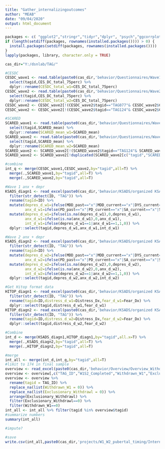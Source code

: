 ```yaml
---
title: "Gather_internalizingoutcomes"
author: "MEAB"
date: "09/04/2020"
output: html_document
---
```


```r
packages <- c( "ggplot2","stringr","tidyr","dplyr", "psych","ggcorrplot","readxl")
if (length(setdiff(packages, rownames(installed.packages()))) > 0) {
  install.packages(setdiff(packages, rownames(installed.packages())))  
}
lapply(packages, library, character.only = TRUE)

cas_dir="Y:/dsnlab/TAG/"
```

```r

#CESDC
CESDC_wave1 <- read.table(paste0(cas_dir,'behavior/Questionnaires/Wave1/CESDC_Wave1.csv'),header=T,sep=",") %>%
  select(tagid,CES_DC_total_75perc) %>%
  dplyr::rename(CESDC_total_w1=CES_DC_total_75perc)
CESDC_wave2 <- read.table(paste0(cas_dir,'behavior/Questionnaires/Wave2/CESDC_Wave2.csv'),header=T,sep=",") %>%
  select(tagid,CES_DC_total_75perc) %>%
  dplyr::rename(CESDC_total_w2=CES_DC_total_75perc) 
CESDC_wave2 <- CESDC_wave2[!(CESDC_wave2$tagid=="TAG077"& CESDC_wave2$CESDC_total_w2==5),] #remove pp who filled out wave 2 survey at wave 3
CESDC_wave2 <- CESDC_wave2[!(CESDC_wave2$tagid=="TAG124"& CESDC_wave2$CESDC_total_w2==9),]#remove pp who filled out wave 2 survey at wave 3

#SCARED
SCARED_wave1 <- read.table(paste0(cas_dir,'behavior/Questionnaires/Wave1/SCARED_Wave1.csv'),header=T,sep=",") %>%
  select(tagid,SCARED_mean) %>%
  dplyr::rename(SCARED_mean_w1=SCARED_mean)
SCARED_wave2 <- read.table(paste0(cas_dir,'behavior/Questionnaires/Wave2/SCARED_Wave2.csv'),header=T,sep=",") %>%
  select(tagid,SCARED_mean) %>%
  dplyr::rename(SCARED_mean_w2=SCARED_mean)
SCARED_wave2 <- SCARED_wave2[!(SCARED_wave2$tagid=="TAG124"& SCARED_wave2$SCARED_mean_w2==0.222),]#remove pp who filled out wave 2 survey at wave 3
SCARED_wave2 <- SCARED_wave2[!duplicated(SCARED_wave2[c("tagid","SCARED_mean_w2")]),] #remove pp who filled out wave 2 survey at wave 3

#combine
int_q <- merge(CESDC_wave1,CESDC_wave2,by="tagid",all=T) %>%
  merge(.,SCARED_wave1,by="tagid",all=T) %>%
  merge(.,SCARED_wave2,by="tagid",all=T) 

```

```r

#Wave 1 anx + depr
KSADS_diagn1 <- read_excel(paste0(cas_dir,'behavior/KSADS/organized KSADS data/KSADS_diagnoses.xlsx'),sheet=1) %>% 
  filter(str_detect(ID, "TAG")) %>%
  rename(tagid=ID) %>% 
  mutate(depres_d_w1=ifelse(MDD_past=="x"|MDD_current=="x"|DYS_current=="x"|ADDM_past=="x"|ADDM_current=="x"|DNOS_past=="x"|DNOS_current=="x",1,0),
         anx_d_w1=ifelse(PD_past=="x"|PD_current=="x"|SA_current=="x"|SA_past=="x"|SP_past=="x"|SP_current=="x"|SC_past=="x"|SC_current=="x"|AG_current=="x"|AG_past=="x"|GAD_past=="x"|GAD_current=="x"|OCD_past=="x"|OCD_current=="x"|PTSD_past=="x"|PTSD_current=="x"|ANOS_past=="x"|ANOS_current=="x",1,0)) %>% 
  mutate(depres_d_w1=ifelse(is.na(depres_d_w1),0,depres_d_w1),
         anx_d_w1=ifelse(is.na(anx_d_w1),0,anx_d_w1),
         int_d_w1=ifelse(depres_d_w1==1|anx_d_w1==1,1,0)) %>%
  dplyr::select(tagid,depres_d_w1,anx_d_w1,int_d_w1)

#Wave 2 anx + depr
KSADS_diagn2 <- read_excel(paste0(cas_dir,'behavior/KSADS/organized KSADS data/KSADS_diagnoses.xlsx'),sheet=4) %>%
  filter(str_detect(ID, "TAG")) %>%
  rename(tagid=ID) %>% 
  mutate(depres_d_w2=ifelse(MDD_past=="x"|MDD_current=="x"|DYS_current=="x"|ADDM_past=="x"|ADDM_current=="x"|DNOS_past=="x"|DNOS_current=="x",1,0),
         anx_d_w2=ifelse(PD_past=="x"|PD_current=="x"|SA_current=="x"|SA_past=="x"|SP_past=="x"|SP_current=="x"|SC_past=="x"|SC_current=="x"|AG_current=="x"|AG_past=="x"|GAD_past=="x"|GAD_current=="x"|OCD_past=="x"|OCD_current=="x"|PTSD_past=="x"|PTSD_current=="x"|ANOS_past=="x"|ANOS_current=="x",1,0)) %>% 
  mutate(depres_d_w2=ifelse(is.na(depres_d_w2),0,depres_d_w2),
         anx_d_w2=ifelse(is.na(anx_d_w2),0,anx_d_w2),
         int_d_w2=ifelse(depres_d_w2==1|anx_d_w2==1,1,0)) %>%
  dplyr::select(tagid,depres_d_w2,anx_d_w2,int_d_w2)

#Get Hitop format data 
HITOP_diagn1 <- read_excel(paste0(cas_dir,'behavior/KSADS/organized KSADS data/HiTOP Classifications/HiTOP Classifications of KSADS data.xlsx'),sheet=1) %>%
  filter(str_detect(ID, "TAG")) %>%
  rename(tagid=ID,distress_d_w1=Distress_Dx,fear_d_w1=Fear_Dx) %>% 
  dplyr::select(tagid,distress_d_w1,fear_d_w1)
HITOP_diagn2 <- read_excel(paste0(cas_dir,'behavior/KSADS/organized KSADS data/HiTOP Classifications/HiTOP Classifications of KSADS data.xlsx'),sheet=2) %>%
  filter(str_detect(ID, "TAG")) %>%
  rename(tagid=ID,distress_d_w2=Distress_Dx,fear_d_w2=Fear_Dx) %>% 
  dplyr::select(tagid,distress_d_w2,fear_d_w2)

#Combine 
int_d <- merge(KSADS_diagn1,HITOP_diagn1,by="tagid",all.x=T) %>%
  merge(.,KSADS_diagn2,by="tagid",all=T) %>%
  merge(.,HITOP_diagn2,by="tagid",all=T) 


```

```r

#merge
int_all <- merge(int_d,int_q,by="tagid",all=T)
#limit to 174 in final sample 
overview <- read_excel(paste0(cas_dir,'behavior/Overview/Overview_Withdrawn_Completed/TAG_Overview_Doc.xlsx'),sheet=1)
overview <- overview[,c("TAG_ID","W1S2_Completed","Withdrawn_W1","Exclusionary_Withdrawl")]
overview <- overview %>% 
  rename(tagid = TAG_ID) %>%
  replace_na(list(Withdrawn_W1 = 0)) %>%
  replace_na(list(Exclusionary_Withdrawl = 0)) %>% 
  arrange(Exclusionary_Withdrawl) %>% 
  filter(Exclusionary_Withdrawl==0) %>%
  filter(Withdrawn_W1==0)
int_all <- int_all %>% filter(tagid %in% overview$tagid)
#summarize numbers
summary(int_all)

#impute?

#save
write.csv(int_all,paste0(cas_dir,'projects/W1_W2_pubertal_timing/Internalizing_allways.csv'),row.names=F)

```
